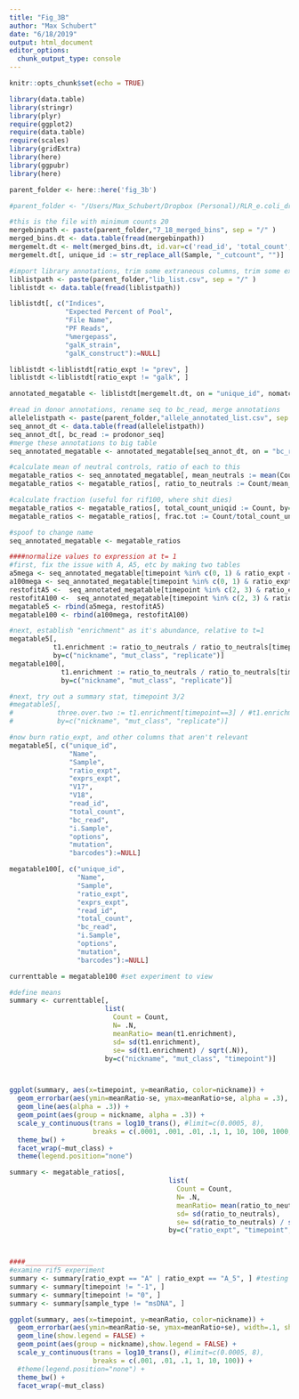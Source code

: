 ```yaml
---
title: "Fig_3B"
author: "Max Schubert"
date: "6/18/2019"
output: html_document
editor_options: 
  chunk_output_type: console
---
```


```r
knitr::opts_chunk$set(echo = TRUE)

library(data.table)
library(stringr)
library(plyr)
require(ggplot2)
require(data.table)
require(scales)
library(gridExtra)
library(here)
library(ggpubr)
library(here)

parent_folder <- here::here('fig_3b')

```
```r
#parent_folder <- "/Users/Max_Schubert/Dropbox (Personal)/RLR_e.coli_dropbox/NewNotebook_expts/A_phenotype_in_plates/ms23_testset_primerize"

#this is the file with minimum counts 20
mergebinpath <- paste(parent_folder,"7_18_merged_bins", sep = "/" )
merged_bins.dt <- data.table(fread(mergebinpath))
mergemelt.dt <- melt(merged_bins.dt, id.var=c('read_id', 'total_count', 'bc_read'), value.name='Count', variable.name='Sample')
mergemelt.dt[, unique_id := str_replace_all(Sample, "_cutcount", "")]

```

```r
#import library annotations, trim some extraneous columns, trim some extraneous rows
liblistpath <- paste(parent_folder,"lib_list.csv", sep = "/" )
liblistdt <- data.table(fread(liblistpath))

liblistdt[, c("Indices",
              "Expected Percent of Pool",
              "File Name",
              "PF Reads",
              "%mergepass",
              "galK_strain",
              "galK_construct"):=NULL]

liblistdt <-liblistdt[ratio_expt != "prev", ]
liblistdt <-liblistdt[ratio_expt != "galk", ]

annotated_megatable <- liblistdt[mergemelt.dt, on = "unique_id", nomatch = 0]

```

```r
#read in donor annotations, rename seq to bc_read, merge annotations
allelelistpath <- paste(parent_folder,"allele_annotated_list.csv", sep = "/" )
seq_annot_dt <- data.table(fread(allelelistpath))
seq_annot_dt[, bc_read := prodonor_seq]
#merge these annotations to big table
seq_annotated_megatable <- annotated_megatable[seq_annot_dt, on = "bc_read", nomatch = 0]
```

```r
#calculate mean of neutral controls, ratio of each to this
megatable_ratios <- seq_annotated_megatable[, mean_neutrals := mean(Count[mut_class == "Neutral"]), by='unique_id']
megatable_ratios <- megatable_ratios[, ratio_to_neutrals := Count/mean_neutrals, by='bc_read'] #threw away included filter by count statement...

#calculate fraction (useful for rif100, where shit dies)
megatable_ratios <- megatable_ratios[, total_count_uniqid := Count, by='unique_id']
megatable_ratios <- megatable_ratios[, frac.tot := Count/total_count_uniqid, by='bc_read'] #threw away included filter by count statement...

#spoof to change name 
seq_annotated_megatable <- megatable_ratios

####normalize values to expression at t= 1
#first, fix the issue with A, A5, etc by making two tables
a5mega <- seq_annotated_megatable[timepoint %in% c(0, 1) & ratio_expt == 'A'][, ratio_expt := 'A_5'][sample_type == 'plasmid' & replicate != 'D']
a100mega <- seq_annotated_megatable[timepoint %in% c(0, 1) & ratio_expt == 'A'][, ratio_expt := 'A_100'][sample_type == 'plasmid' & replicate != 'D']
restofitA5 <-  seq_annotated_megatable[timepoint %in% c(2, 3) & ratio_expt == 'A_5']
restofitA100 <-  seq_annotated_megatable[timepoint %in% c(2, 3) & ratio_expt == 'A_100']
megatable5 <- rbind(a5mega, restofitA5)
megatable100 <- rbind(a100mega, restofitA100)

#next, establish "enrichment" as it's abundance, relative to t=1
megatable5[,
           t1.enrichment := ratio_to_neutrals / ratio_to_neutrals[timepoint==1],
           by=c("nickname", "mut_class", "replicate")]
megatable100[,
             t1.enrichment := ratio_to_neutrals / ratio_to_neutrals[timepoint==1],
             by=c("nickname", "mut_class", "replicate")]

#next, try out a summary stat, timepoint 3/2
#megatable5[,
#           three.over.two := t1.enrichment[timepoint==3] / #t1.enrichment[timepoint==2],
#           by=c("nickname", "mut_class", "replicate")]

#now burn ratio_expt, and other columns that aren't relevant
megatable5[, c("unique_id",
               "Name",
               "Sample",
               "ratio_expt",
               "exprs_expt",
               "V17",
               "V18",
               "read_id",
               "total_count",
               "bc_read",
               "i.Sample",
               "options",
               "mutation",
               "barcodes"):=NULL]

megatable100[, c("unique_id",
                 "Name",
                 "Sample",
                 "ratio_expt",
                 "exprs_expt",
                 "read_id",
                 "total_count",
                 "bc_read",
                 "i.Sample",
                 "options",
                 "mutation",
                 "barcodes"):=NULL]

```

```r
currenttable = megatable100 #set experiment to view

#define means
summary <- currenttable[,
                        list(
                          Count = Count,
                          N= .N,
                          meanRatio= mean(t1.enrichment),
                          sd= sd(t1.enrichment),
                          se= sd(t1.enrichment) / sqrt(.N)),
                        by=c("nickname", "mut_class", "timepoint")]



ggplot(summary, aes(x=timepoint, y=meanRatio, color=nickname)) + 
  geom_errorbar(aes(ymin=meanRatio-se, ymax=meanRatio+se, alpha = .3), width=.1) +
  geom_line(aes(alpha = .3)) +
  geom_point(aes(group = nickname, alpha = .3)) +
  scale_y_continuous(trans = log10_trans(), #limit=c(0.0005, 8), 
                     breaks = c(.0001, .001, .01, .1, 1, 10, 100, 1000, 10000)) +
  theme_bw() +
  facet_wrap(~mut_class) +
  theme(legend.position="none")

```

```r
summary <- megatable_ratios[, 
                                        list(
                                          Count = Count,
                                          N= .N,
                                          meanRatio= mean(ratio_to_neutrals),
                                          sd= sd(ratio_to_neutrals),
                                          se= sd(ratio_to_neutrals) / sqrt(.N)),
                                        by=c("ratio_expt", "timepoint", "sample_type", "induction", "bc_read", "nickname", "mut_class")]



####_________________
#examine rif5 experiment
summary <- summary[ratio_expt == "A" | ratio_expt == "A_5", ] #testing rif100 verson
summary <- summary[timepoint != "-1", ]
summary <- summary[timepoint != "0", ]
summary <- summary[sample_type != "msDNA", ]

ggplot(summary, aes(x=timepoint, y=meanRatio, color=nickname)) + 
  geom_errorbar(aes(ymin=meanRatio-se, ymax=meanRatio+se), width=.1, show.legend = FALSE) +
  geom_line(show.legend = FALSE) +
  geom_point(aes(group = nickname),show.legend = FALSE) +
  scale_y_continuous(trans = log10_trans(), #limit=c(0.0005, 8), 
                     breaks = c(.001, .01, .1, 1, 10, 100)) +
  #theme(legend.position="none") +
  theme_bw() +
  facet_wrap(~mut_class)


```


